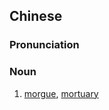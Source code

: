 {{also|停尸间}}
==Chinese==
{{zh-forms|s=停尸间}}

===Pronunciation===
{{zh-pron
|m=tíngshījiān
|cat=n
}}

===Noun===
{{zh-noun}}

# [[morgue]], [[mortuary]]